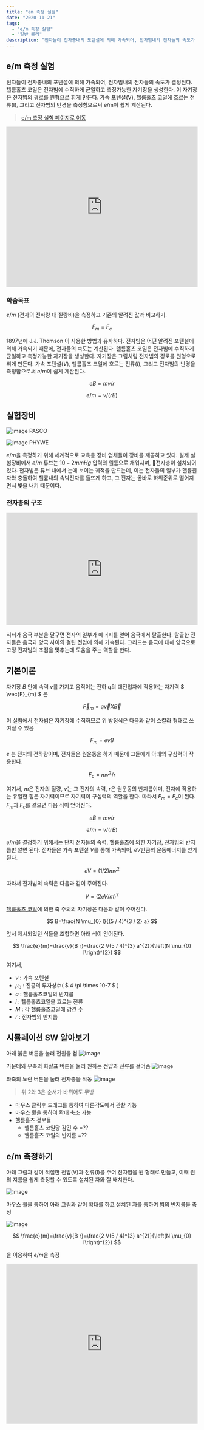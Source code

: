 ```yaml
---
title: "em 측정 실험"
date: "2020-11-21"
tags: 
  - "e/m 측정 실험"
  - "일반 물리"
description: "전자들이 전자총내의 포텐셜에 의해 가속되어, 전자빔내의 전자들의 속도가 결정된다. 헬름홀츠 코일은 전자빔에 수직하게 균일하고 측정가능한 자기장을 생성한다. 이 자기장은 전자빔의 경로를 원형으로 휘게 만든다. 가속 포텐셜(V), 헬름홀츠 코일에 흐르는 전류(I), 그리고 전자빔의 반경을 측정s함으로써 e/m이 쉽게 계산된다."
---
```

## e/m 측정 실험

전자들이 전자총내의 포텐셜에 의해 가속되어, 전자빔내의 전자들의 속도가 결정된다. 헬름홀츠 코일은 전자빔에 수직하게 균일하고 측정가능한 자기장을 생성한다. 이 자기장은 전자빔의 경로를 원형으로 휘게 만든다. 가속 포텐셜(V), 헬름홀츠 코일에 흐르는 전류(I), 그리고 전자빔의 반경을 측정함으로써 e/m이 쉽게 계산된다.

> [e/m 측정 실험 페이지로 이동](https://www.edison.re.kr/content/5512/5512/lecture_02-1/em_measure/em_measure.html)

<div style='position:relative; padding-bottom:calc(75.00% + 44px)'><iframe src='https://www.edison.re.kr/content/5512/5512/lecture_02-1/em_measure/em_measure.html' frameborder='0' scrolling='no' width='100%' height='100%' style='position:absolute;top:0;left:0;' allowfullscreen></iframe></div>

### 학습목표

$e/m$ (전자의 전하량 대 질량비)을 측정하고 기존의 알려진 값과 비교하기.

$$
{F}_m = {F}_c
$$

1897년에 J.J. Thomson 이 사용한 방법과 유사하다. 전자빔은 어떤 알려진 포텐셜에 의해 가속되기 때문에, 전자들의 속도는 계산된다. 헬름홀츠 코일은 전자빔에 수직하게 균일하고 측정가능한 자기장을 생성한다. 자기장은 그림처럼 전자빔의 경로를 원형으로 휘게 만든다. 가속 포텐셜($V$), 헬름홀츠 코일에 흐르는 전류($I$), 그리고 전자빔의 반경을 측정함으로써 $e/m$이 쉽게 계산된다.

$$
e{B} = mv/r
$$

$$
e/m = v/(r{B})
$$

## 실험장비

![image](./images/1.jpg)
PASCO

![image](./images/2.jpg)
PHYWE

$e/m$을 측정하기 위해 세계적으로 교육용 장비 업체들이 장비를 제공하고 있다. 실제 실험장비에서 $e/m$ 튜브는 $10-2 mmHg$ 압력의 헬륨으로 채워지며, 전자총이 설치되어 있다. 전자빔은 튜브 내에서 눈에 보이는 궤적을 만드는데, 이는 전자들의 일부가 헬륨원자와 충돌하여 헬륨내의 속박전자를 들뜨게 하고, 그 전자는 곧바로 하위준위로 떨어지면서 빛을 내기 때문이다.

### 전자총의 구조

<div style='position:relative; padding-bottom:calc(50.00% + 44px)'><iframe src='https://gfycat.com/ifr/NastyHelpfulBluewhale' frameborder='0' scrolling='no' width='100%' height='100%' style='position:absolute;top:0;left:0;' allowfullscreen></iframe></div>

히터가 음극 부분을 달구면 전자의 일부가 에너지를 얻어 음극에서 탈출한다. 탈출한 전자들은 음극과 양극 사이의 걸린 전압에 의해 가속된다. 그리드는 음극에 대해 양극으로 고정  전자빔의 초점을 맞추는데 도움을 주는 역할을 한다.

## 기본이론

자기장 $B$ 안에 속력 $v$를 가지고 움직이는 전하 $q$의 대전입자에 작용하는 자기력 $ \vec{F}_{m} $ 은

$$
\vec{F}_{m}=q \vec{v} X \vec{B}
$$

이 실험에서 전자빔은 자기장에 수직하므로 위 방정식은 다음과 같이 스칼라 형태로 쓰여질 수 있음

$$
F_{m}=e v B
$$

$e$ 는 전자의 전하량이며, 전자들은 원운동을 하기 때문에 그들에게 아래의 구심력이 작용한다.

$$
F_{c}=m v^{2} / r
$$

여기서, $m$은 전자의 질량, $v$는 그 전자의 속력, $r$은 원운동의 반지름이며, 전자에 작용하는 유일한 힘은 자기력이므로 자기력이 구심력의 역할을 한다. 따라서 ${F}_m = {F}_c$이 된다. $F_m$과 $F_c$를 같으면 다음 식이 얻어진다.

$$
e{B} = mv/r
$$

$$
e/m = v/(r{B})
$$

$e/m$을 결정하기 위해서는 단지 전자들의 속력, 헬름홀츠에 의한 자기장, 전자빔의 반지름만 알면 된다. 전자들은 가속 포텐셜 $V$를 통해 가속되어, $eV$만큼의 운동에너지를 얻게 된다.

$$
e{V} = (1/2)mv^2
$$

따라서 전자빔의 속력은 다음과 같이 주어진다.

$$
{V} = (2e{V}/m)^2
$$

[헬름홀츠 코일](https://ko.wikipedia.org/wiki/%ED%97%AC%EB%A6%84%ED%99%80%EC%B8%A0_%EC%BD%94%EC%9D%BC)에 의한 축 주의의 자기장은 다음과 같이 주어진다.

$$
B=\frac{N \mu_{0} I}{(5 / 4)^{3 / 2} a}
$$

앞서 제시되었던 식들을 조합하면 아래 식이 얻어진다.

$$
\frac{e}{m}=\frac{v}{B r}=\frac{2 V(5 / 4)^{3} a^{2}}{\left(N \mu_{0} I\right)^{2}}
$$

여기서, 

- $v$	: 가속 포텐셜
- $\mu_0$	: 진공의 투자상수( $ 4 \pi \times 10-7 $ ) 
- $a$	: 헬름홀츠코일의 반지름
- $i$	: 헬름홀츠코일을 흐르는 전류
- $M$	: 각 헬름홀츠코일에 감긴 수
- $r$	: 전자빔의 반지름


## 시뮬레이션 SW 알아보기

아래 붉은 버튼을 눌러 전원을 켬
![image](./images/4-1.jpg)

가운데와 우측의 화살표 버튼을 눌러 원하는 전압과 전류를 걸어줌 
![image](./images/4-2.jpg)

좌측의 노란 버튼을 눌러 전자총을 작동
![image](./images/4-3.jpg)


> 위 2와 3은 순서가 바뀌어도 무방

- 마우스 클릭후 드래그를 통하여 다른각도에서 관찰 가능
- 마우스 휠을 통하여 확대 축소 가능
- 헬름홀츠 정보들
  - 헬름홀츠 코일당 감긴 수 =??
  - 헬름홀츠 코일의 반지름 =??

## e/m 측정하기

아래 그림과 같이 적절한 전압(V)과 전류(I)를 주어 전자빔을 원 형태로 만들고, 이때 원의 지름을 쉽게 측정할 수 있도록 설치된 자와 잘 배치한다.

![image](./images/5.jpg)

마우스 휠을 통하여 아래 그림과 같이 확대를 하고 설치된 자를 통하여 빔의 반지름을 측정

![image](./images/5-1.jpg)

$$
\frac{e}{m}=\frac{v}{B r}=\frac{2 V(5 / 4)^{3} a^{2}}{\left(N \mu_{0} I\right)^{2}}
$$

을 이용하여 $e/m$을 측정

<div style='position:relative; padding-bottom:calc(75.00% + 44px)'><iframe src='https://www.edison.re.kr/content/5512/5512/lecture_02-1/em_measure/em_measure.html' frameborder='0' scrolling='no' width='100%' height='100%' style='position:absolute;top:0;left:0;' allowfullscreen></iframe></div>